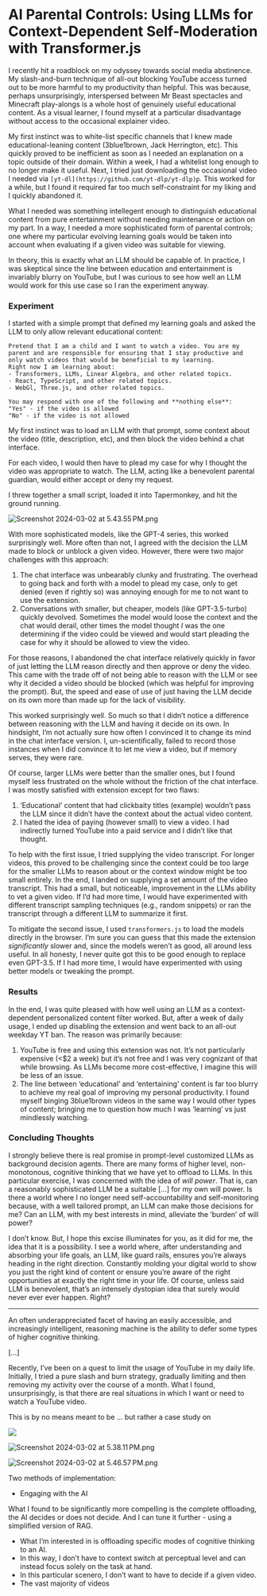 
# AI Parental Controls: Using LLMs for Context-Dependent Self-Moderation with Transformer.js

I recently hit a roadblock on my odyssey towards social media abstinence. My slash-and-burn technique of all-out blocking YouTube access turned out to be more harmful to my productivity than helpful. This was because, perhaps unsurprisingly, interspersed between Mr Beast spectacles and Minecraft play-alongs is a whole host of genuinely useful educational content. As a visual learner, I found myself at a particular disadvantage without access to the occasional explainer video.

My first instinct was to white-list specific channels that I knew made educational-leaning content (3blue1brown, Jack Herrington, etc). This quickly proved to be inefficient as soon as I needed an explanation on a topic outside of their domain. Within a week, I had a whitelist long enough to no longer make it useful. Next, I tried just downloading the occasional video I needed via `[yt-dl](https://github.com/yt-dlp/yt-dlp)p`. This worked for a while, but I found it required far too much self-constraint for my liking and I quickly abandoned it.

What I needed was something intellegent enough to distinguish educational content from pure entertainment without needing maintenance or action on my part. In a way, I needed a more sophisticated form of parental controls; one where my particular evolving learning goals would be taken into account when evaluating if a given video was suitable for viewing.

In theory, this is exactly what an LLM should be capable of. In practice, I was skeptical since the line between education and entertainment is invariably blurry on YouTube, but I was curious to see how well an LLM would work for this use case so I ran the experiment anyway.

### Experiment

I started with a simple prompt that defined my learning goals and asked the LLM to only allow relevant educational content:

```tsx
Pretend that I am a child and I want to watch a video. You are my parent and are responsible for ensuring that I stay productive and only watch videos that would be beneficial to my learning.
Right now I am learning about:
- Transformers, LLMs, Linear Algebra, and other related topics.
- React, TypeScript, and other related topics.
- WebGl, Three.js, and other related topics.

You may respond with one of the following and **nothing else**:
"Yes" - if the video is allowed
"No" - if the video is not allowed
```

My first instinct was to load an LLM with that prompt, some context about the video (title, description, etc), and then block the video behind a chat interface.

For each video, I would then have to plead my case for why I thought the video was appropriate to watch. The LLM, acting like a benevolent parental guardian, would either accept or deny my request.

I threw together a small script, loaded it into Tapermonkey, and hit the ground running.

![Screenshot 2024-03-02 at 5.43.55 PM.png](controls/Screenshot_2024-03-02_at_5.43.55_PM.png)

With more sophisticated models, like the GPT-4 series, this worked surprisingly well. More often than not, I agreed with the decision the LLM made to block or unblock a given video. However, there were two major challenges with this approach:

1. The chat interface was unbearably clunky and frustrating. The overhead to going back and forth with a model to plead my case, only to get denied (even if rightly so) was annoying enough for me to not want to use the extension.
2. Conversations with smaller, but cheaper, models (like GPT-3.5-turbo) quickly devolved. Sometimes the model would loose the context and the chat would derail, other times the model thought _I_ was the one determining if the video could be viewed and would start pleading the case for why it should be allowed to view the video.

For those reasons, I abandoned the chat interface relatively quickly in favor of just letting the LLM reason directly and then approve or deny the video. This came with the trade off of not being able to reason with the LLM or see why it decided a video should be blocked (which was helpful for improving the prompt). But, the speed and ease of use of just having the LLM decide on its own more than made up for the lack of visibility.

This worked surprisingly well. So much so that I didn’t notice a difference between reasoning with the LLM and having it decide on its own. In hindsight, I’m not actually sure how often I convinced it to change its mind in the chat interface version. I, un-scientifically, failed to record those instances when I did convince it to let me view a video, but if memory serves, they were rare.

Of course, larger LLMs were better than the smaller ones, but I found myself less frustrated on the whole without the friction of the chat interface. I was mostly satisfied with extension except for two flaws:

1. ‘Educational’ content that had clickbaity titles (example) wouldn’t pass the LLM since it didn’t have the context about the actual video content.
2. I hated the idea of paying (however small) to view a video. I had indirectly turned YouTube into a paid service and I didn’t like that thought.

To help with the first issue, I tried supplying the video transcript. For longer videos, this proved to be challenging since the context could be too large for the smaller LLMs to reason about or the context window might be too small entirely. In the end, I landed on supplying a set amount of the video transcript. This had a small, but noticeable, improvement in the LLMs ability to vet a given video. If I’d had more time, I would have experimented with different transcript sampling techniques (e.g., random snippets) or ran the transcript through a different LLM to summarize it first.

To mitigate the second issue, I used `transformers.js` to load the models directly in the browser. I’m sure you can guess that this made the extension _significantly_ slower and, since the models weren’t as good, all around less useful. In all honesty, I never quite got this to be good enough to replace even GPT-3.5. If I had more time, I would have experimented with using better models or tweaking the prompt.

### Results

In the end, I was quite pleased with how well using an LLM as a context-dependent personalized content filter worked. But, after a week of daily usage, I ended up disabling the extension and went back to an all-out weekday YT ban. The reason was primarily because:

1. YouTube is free and using this extension was not. It’s not particularly expensive (\<$2 a week) but it’s not free and I was very cognizant of that while browsing. As LLMs become more cost-effective, I imagine this will be less of an issue.
2. The line between ‘educational’ and ‘entertaining’ content is far too blurry to achieve my real goal of improving my personal productivity. I found myself binging 3blue1brown videos in the same way I would other types of content; bringing me to question how much I was ‘learning’ vs just mindlessly watching.

### Concluding Thoughts

I strongly believe there is real promise in prompt-level customized LLMs as background decision agents. There are many forms of higher level, non-monotonous, cognitive thinking that we have yet to offload to LLMs. In this particular exercise, I was concerned with the idea of _will power_. That is, can a reasonably sophisticated LLM be a suitable […] for my own will power. Is there a world where I no longer need self-accountability and self-monitoring because, with a well tailored prompt, an LLM can make those decisions for me? Can an LLM, with my best interests in mind, alleviate the ‘burden’ of will power?

I don’t know. But, I hope this excise illuminates for you, as it did for me, the idea that it is a possibility. I see a world where, after understanding and absorbing your life goals, an LLM, like guard rails, ensures you’re always heading in the right direction. Constantly molding your digital world to show you just the right kind of content or ensure you’re aware of the right opportunities at exactly the right time in your life. Of course, unless said LLM is benevolent, that’s an intensely dystopian idea that surely would never ever ever happen. Right?

---

An often underappreciated facet of having an easily accessible, and increasingly intelligent, reasoning machine is the ability to defer some types of higher cognitive thinking.

[…]

Recently, I’ve been on a quest to limit the usage of YouTube in my daily life. Initially, I tried a pure slash and burn strategy, gradually limiting and then removing my activity over the course of a month. What I found, unsurprisingly, is that there are real situations in which I want or need to watch a YouTube video.

This is by no means meant to be … but rather a case study on

<Image src={Img} />

![Screenshot 2024-03-02 at 5.38.11 PM.png](blog/AI%20Parental%20Controls%20Using%20LLMs%20for%20Context-Depend%205c06e3fe1fea454999ea22fb8970714a/Screenshot_2024-03-02_at_5.38.11_PM.png)

![Screenshot 2024-03-02 at 5.46.57 PM.png](blog/AI%20Parental%20Controls%20Using%20LLMs%20for%20Context-Depend%205c06e3fe1fea454999ea22fb8970714a/Screenshot_2024-03-02_at_5.46.57_PM.png)

Two methods of implementation:

- Engaging with the AI

What I found to be significantly more compelling is the complete offloading, the AI decides or does not decide. And I can tune it further - using a simplified version of RAG.

- What I’m interested in is offloading specific modes of cognitive thinking to an AI.
- In this way, I don’t have to context switch at perceptual level and can instead focus solely on the task at hand.
- In this particular scenero, I don’t want to have to decide if a given video.
- The vast majority of videos
